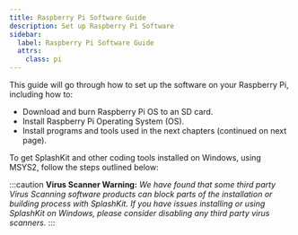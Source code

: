 ```yaml
---
title: Raspberry Pi Software Guide
description: Set up Raspberry Pi Software 
sidebar:
  label: Raspberry Pi Software Guide
  attrs:
    class: pi
---
```


This guide will go through how to set up the software on your Raspberry Pi, including how to:

- Download and burn Raspberry Pi OS to an SD card.
- Install Raspberry Pi Operating System (OS).
- Install programs and tools used in the next chapters (continued on next page).


To get SplashKit and other coding tools installed on Windows, using MSYS2, follow the steps outlined below:


<CardGrid>
<LinkCard
	title="Install the MSYS2 terminal"
	description="Step 1"
	href="/installation/windows/mingw/step-1/"
/>
<LinkCard
	title="Install SplashKit SDK"
	description="Step 2"
	href="/installation/windows/mingw/step-2/"
/>
<LinkCard
	title="Install Visual Studio Code"
	description="Step 3"
	href="/installation/windows/mingw/step-3/"
/>
<LinkCard
	title="Install Language Tools"
	description="Step 4"
	href="/installation/windows/mingw/step-4/"
/>
<LinkCard
	title="Optional Steps"
	description="Step 5"
	href="/installation/windows/mingw/step-5/"
/>
</CardGrid >

  :::caution
**Virus Scanner Warning:**
  *We have found that some third party Virus Scanning software products can block
  parts of the installation or building process with SplashKit. If you have
  issues installing or using SplashKit on Windows, please consider disabling
  any third party virus scanners.*
  :::